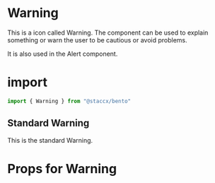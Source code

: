 
<Meta title="Components|Icons/Warning" component={Warning}/>


# Warning
This is a icon called Warning. The component can be used to explain something or warn the user to be cautious or avoid problems. 

It is also used in the Alert component.  


# import

```javascript
import { Warning } from "@staccx/bento"
```

## Standard Warning
This is the standard Warning.

<Preview>
  <Story name="Standard">
   <Warning/>
  </Story>
</Preview>


# Props for Warning
<Props of={Warning} />
